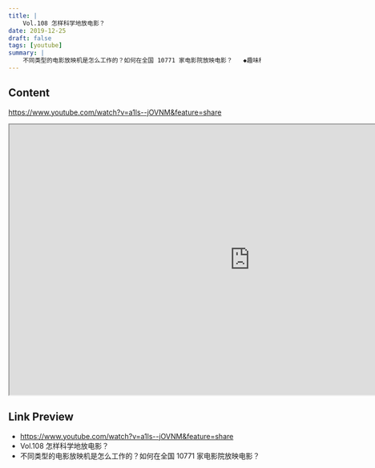 ```yaml
---
title: |
    Vol.108 怎样科学地放电影？
date: 2019-12-25
draft: false
tags: [youtube]
summary: |
    不同类型的电影放映机是怎么工作的？如何在全国 10771 家电影院放映电影？   ◆趣味科普 科技博主  ◆每周不定期更新  不要忘记订阅这个频道～
---
```


## Content

https://www.youtube.com/watch?v=a1ls--jOVNM&feature=share


<iframe
    width="960"
    height="540"
    src="https://www.youtube.com/embed/a1ls--jOVNM"
    title="Vol.108 怎样科学地放电影？"
    allow="accelerometer; autoplay; clipboard-write; encrypted-media; gyroscope; picture-in-picture; web-share"
    allowFullscreen
    >
</iframe>

## Link Preview

- https://www.youtube.com/watch?v=a1ls--jOVNM&feature=share
- Vol.108 怎样科学地放电影？
- 不同类型的电影放映机是怎么工作的？如何在全国 10771 家电影院放映电影？
